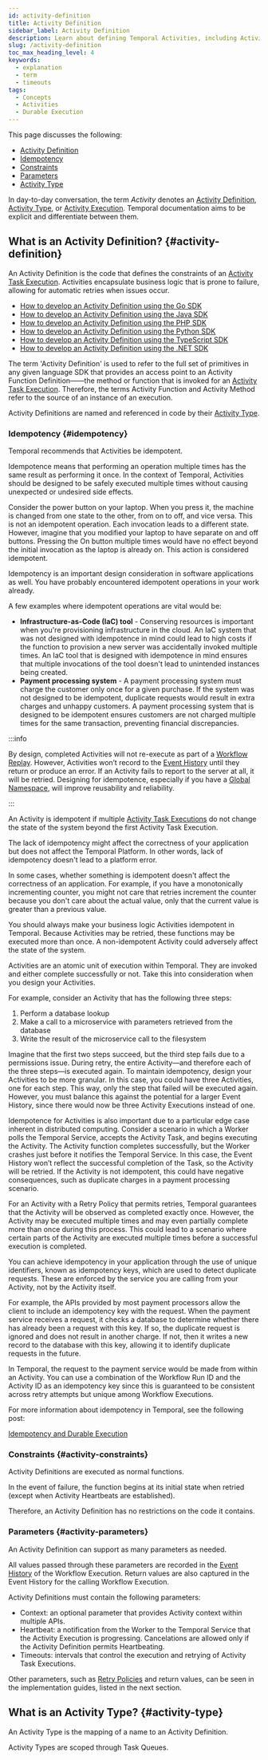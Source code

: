 ```yaml
---
id: activity-definition
title: Activity Definition
sidebar_label: Activity Definition
description: Learn about defining Temporal Activities, including Activity Types, parameters, and implementation details.
slug: /activity-definition
toc_max_heading_level: 4
keywords:
  - explanation
  - term
  - timeouts
tags:
  - Concepts
  - Activities
  - Durable Execution
---
```



This page discusses the following: 
- [Activity Definition](#activity-definition)
- [Idempotency](#idempotency)
- [Constraints](#activity-constraints)
- [Parameters](#activity-parameters)
- [Activity Type](#activity-type)

In day-to-day conversation, the term _Activity_ denotes an [Activity Definition](/activity-definition), [Activity Type](/activity-definition#activity-type), or [Activity Execution](/activity-execution).
Temporal documentation aims to be explicit and differentiate between them.

## What is an Activity Definition? {#activity-definition}

An Activity Definition is the code that defines the constraints of an [Activity Task Execution](/tasks#activity-task-execution).
Activities encapsulate business logic that is prone to failure, allowing for automatic retries when issues occur. 

- [How to develop an Activity Definition using the Go SDK](/develop/go/core-application#activity-definition)
- [How to develop an Activity Definition using the Java SDK](/develop/java/core-application#develop-activities)
- [How to develop an Activity Definition using the PHP SDK](/develop/php/core-application#develop-activities)
- [How to develop an Activity Definition using the Python SDK](/develop/python/core-application#develop-activities)
- [How to develop an Activity Definition using the TypeScript SDK](/develop/typescript/core-application#develop-activities)
- [How to develop an Activity Definition using the .NET SDK](/develop/dotnet/core-application#develop-activity)

The term 'Activity Definition' is used to refer to the full set of primitives in any given language SDK that provides an access point to an Activity Function Definition——the method or function that is invoked for an [Activity Task Execution](/tasks#activity-task-execution).
Therefore, the terms Activity Function and Activity Method refer to the source of an instance of an execution.

Activity Definitions are named and referenced in code by their [Activity Type](/activity-definition#activity-type).

<CaptionedImage
    src="/diagrams/activity-definition.svg"
    title="Activity Definition"
    />

### Idempotency {#idempotency}

Temporal recommends that Activities be idempotent.

Idempotence means that performing an operation multiple times has the same result as performing it once.
In the context of Temporal, Activities should be designed to be safely executed multiple times without causing unexpected or undesired side effects.

Consider the power button on your laptop. When you press it, the machine is changed from one state to the other, from on to off, and vice versa. This is not an idempotent operation. Each invocation leads to a different state. However, imagine that you modified your laptop to have separate on and off buttons. Pressing the On button multiple times would have no effect beyond the initial invocation as the laptop is already on. This action is considered idempotent.

<CaptionedImage
    src="/diagrams/idempotence-image.png"
    />

Idempotency is an important design consideration in software applications as well. You have probably encountered idempotent operations in your work already.

A few examples where idempotent operations are vital would be:

- **Infrastructure-as-Code (IaC) tool** - Conserving resources is important when you're provisioning infrastructure in the cloud. An IaC system that was not designed with idempotence in mind could lead to high costs if the function to provision a new server was accidentally invoked multiple times. An IaC tool that is designed with idempotence in mind ensures that multiple invocations of the tool doesn't lead to unintended instances being created.
- **Payment processing system** - A payment processing system must charge the customer only once for a given purchase. If the system was not designed to be idempotent, duplicate requests would result in extra charges and unhappy customers. A payment processing system that is designed to be idempotent ensures customers are not charged multiple times for the same transaction, preventing financial discrepancies.

:::info

By design, completed Activities will not re-execute as part of a [Workflow Replay](/workflow-execution#replay). However, Activities won’t record to the [Event History](/encyclopedia/retry-policies#event-history) until they return or produce an error. If an Activity fails to report to the server at all, it will be retried. Designing for idempotence, especially if you have a [Global Namespace](/global-namespace), will improve reusability and reliability.

:::

An Activity is idempotent if multiple [Activity Task Executions](/tasks#activity-task-execution) do not change the state of the system beyond the first Activity Task Execution.

The lack of idempotency might affect the correctness of your application but does not affect the Temporal Platform.
In other words, lack of idempotency doesn't lead to a platform error.

In some cases, whether something is idempotent doesn't affect the correctness of an application.
For example, if you have a monotonically incrementing counter, you might not care that retries increment the counter because you don't care about the actual value, only that the current value is greater than a previous value.

You should always make your business logic Activities idempotent in Temporal. Because Activities may be retried, these functions may be executed more than once. A non-idempotent Activity could adversely affect the state of the system.

Activities are an atomic unit of execution within Temporal. They are invoked and either complete successfully or not. Take this into consideration when you design your Activities.

For example, consider an Activity that has the following three steps:

1. Perform a database lookup
2. Make a call to a microservice with parameters retrieved from the database
3. Write the result of the microservice call to the filesystem

Imagine that the first two steps succeed, but the third step fails due to a permissions issue. During retry, the entire Activity—and therefore each of the three steps—is executed again. To maintain idempotency, design your Activities to be more granular. In this case, you could have three Activities, one for each step. This way, only the step that failed will be executed again. However, you must balance this against the potential for a larger Event History, since there would now be three Activity Executions instead of one.

Idempotence for Activities is also important due to a particular edge case inherent in distributed computing. Consider a scenario in which a Worker polls the Temporal Service, accepts the Activity Task, and begins executing the Activity. The Activity function completes successfully, but the Worker crashes just before it notifies the Temporal Service. In this case, the Event History won’t reflect the successful completion of the Task, so the Activity will be retried. If the Activity is not idempotent, this could have negative consequences, such as duplicate charges in a payment processing scenario.

For an Activity with a Retry Policy that permits retries, Temporal guarantees that the Activity will be observed as completed exactly once. However, the Activity may be executed multiple times and may even partially complete more than once during this process. This could lead to a scenario where certain parts of the Activity are executed multiple times before a successful execution is completed.

You can achieve idempotency in your application through the use of unique identifiers, known as idempotency keys, which are used to detect duplicate requests. These are enforced by the service you are calling from your Activity, not by the Activity itself.

For example, the APIs provided by most payment processors allow the client to include an idempotency key with the request. When the payment service receives a request, it checks a database to determine whether there has already been a request with this key. If so, the duplicate request is ignored and does not result in another charge. If not, then it writes a new record to the database with this key, allowing it to identify duplicate requests in the future.

In Temporal, the request to the payment service would be made from within an Activity. You can use a combination of the Workflow Run ID and the Activity ID as an idempotency key since this is guaranteed to be consistent across retry attempts but unique among Workflow Executions.

For more information about idempotency in Temporal, see the following post:

[Idempotency and Durable Execution](https://temporal.io/blog/idempotency-and-durable-execution)

### Constraints {#activity-constraints}

Activity Definitions are executed as normal functions.

In the event of failure, the function begins at its initial state when retried (except when Activity Heartbeats are established).

Therefore, an Activity Definition has no restrictions on the code it contains.

### Parameters {#activity-parameters}

An Activity Definition can support as many parameters as needed.

All values passed through these parameters are recorded in the [Event History](/workflow-execution/event#event-history) of the Workflow Execution.
Return values are also captured in the Event History for the calling Workflow Execution.

Activity Definitions must contain the following parameters:

- Context: an optional parameter that provides Activity context within multiple APIs.
- Heartbeat: a notification from the Worker to the Temporal Service that the Activity Execution is progressing. Cancelations are allowed only if the Activity Definition permits Heartbeating.
- Timeouts: intervals that control the execution and retrying of Activity Task Executions.

Other parameters, such as [Retry Policies](/encyclopedia/retry-policies) and return values, can be seen in the implementation guides, listed in the next section.

## What is an Activity Type? {#activity-type}

An Activity Type is the mapping of a name to an Activity Definition.

Activity Types are scoped through Task Queues.